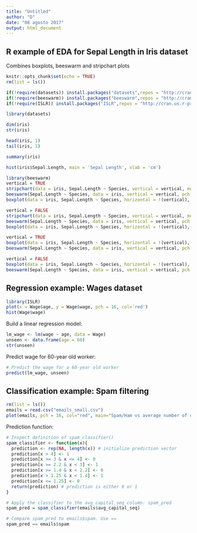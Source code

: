 ---
title: "Untitled"
author: "D"
date: "08 agosto 2017"
output: html_document
---


## R example of EDA for Sepal Length in Iris dataset

Combines boxplots, beeswarm and stripchart plots

```{r setup, include=FALSE}
knitr::opts_chunk$set(echo = TRUE)
rm(list = ls())

if(!require(datasets)) install.packages("datasets",repos = "http://cran.us.r-project.org")
if(!require(beeswarm)) install.packages("beeswarm",repos = "http://cran.us.r-project.org")
if(!require(ISLR)) install.packages("ISLR",repos = "http://cran.us.r-project.org")

```

```{r}
library(datasets)

dim(iris)
str(iris)

head(iris, 1)
tail(iris, 1)

summary(iris)

hist(iris$Sepal.Length, main = 'Sepal Length', xlab = 'cm')

library(beeswarm)
vertical = TRUE
stripchart(data = iris, Sepal.Length ~ Species, vertical = vertical, method = 'jitter', jitter = 0.2, cex = 1, pch = 16, col = rainbow(8), main = 'Sepal.Length vs Species\nstripchart', ylab = 'cm')
beeswarm(Sepal.Length ~ Species, data = iris, vertical = vertical, pch = 16, col = rainbow(8), main = 'Sepal.Length vs Species\nbeeswarm', ylab = 'cm')
boxplot(data = iris, Sepal.Length ~ Species, horizontal = !(vertical), main = 'Sepal.Length vs Species\nbeeswarm', ylab = 'cm')

vertical = FALSE
stripchart(data = iris, Sepal.Length ~ Species, vertical = vertical, method = 'jitter', jitter = 0.2, cex = 1, pch = 16, col = rainbow(8), main = 'Sepal.Length vs Species\nstripchart', xlab = 'cm')
beeswarm(Sepal.Length ~ Species, data = iris, vertical = vertical, pch = 16, col = rainbow(8), main = 'Sepal.Length vs Species\nbeeswarm', xlab = 'cm')
boxplot(data = iris, Sepal.Length ~ Species, horizontal = !(vertical), main = 'Sepal.Length vs Species\nbeeswarm', xlab = 'cm')

```

```{r}
vertical = TRUE
boxplot(data = iris, Sepal.Length ~ Species, horizontal = !(vertical), main = 'Sepal.Length vs Species\nbeeswarm', ylab = 'cm', outline = FALSE)
beeswarm(Sepal.Length ~ Species, data = iris, vertical = vertical, pch = 16, col = rainbow(8), main = 'Sepal.Length vs Species\nbeeswarm', ylab = 'cm', add = TRUE)

```

```{r}
vertical = FALSE
boxplot(data = iris, Sepal.Length ~ Species, horizontal = !(vertical), main = 'Sepal.Length vs Species\nbeeswarm', ylab = 'cm', outline = FALSE)
beeswarm(Sepal.Length ~ Species, data = iris, vertical = vertical, pch = 16, col = rainbow(8), main = 'Sepal.Length vs Species\nbeeswarm', ylab = 'cm', add = TRUE)

```

## Regression example: Wages dataset

```{r}
library(ISLR)
plot(x = Wage$age, y = Wage$wage, pch = 16, col='red')
hist(Wage$wage)
```

Build a linear regression model:
```{r}
lm_wage <- lm(wage ~ age, data = Wage)
unseen <- data.frame(age = 60)
str(unseen)
```
Predict wage for 60-year old worker:
```{r}
# Predict the wage for a 60-year old worker
predict(lm_wage, unseen)
```

## Classification example: Spam filtering

```{r}
rm(list = ls())
emails = read.csv("emails_small.csv")
plot(emails, pch = 16, col="red", main="Spam/Ham vs average number of capital letters")
```

Prediction function:
```{r}
# Inspect definition of spam_classifier()
spam_classifier <- function(x){
  prediction <- rep(NA, length(x)) # initialize prediction vector
  prediction[x > 4] <- 1
  prediction[x >= 3 & x <= 4] <- 0
  prediction[x >= 2.2 & x < 3] <- 1
  prediction[x >= 1.4 & x < 2.2] <- 0
  prediction[x > 1.25 & x < 1.4] <- 1
  prediction[x <= 1.25] <- 0
  return(prediction) # prediction is either 0 or 1
}
```

```{r}
# Apply the classifier to the avg_capital_seq column: spam_pred
spam_pred = spam_classifier(emails$avg_capital_seq)

# Compare spam_pred to emails$spam. Use ==
spam_pred == emails$spam
```
